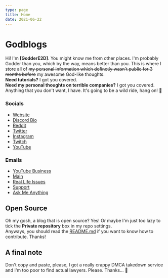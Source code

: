 ```yaml
---
type: page
title: Home
date: 2021-06-22
---
```


<head>
    <script async src="https://arc.io/widget.min.js#8buMTHAY"></script>
</head>

# Godblogs

Hi! I'm **\[GodderE2D\]**. You might know me from other places. I'm probably Godder than you, which by the way, means better than you. This is where I store all of ~~my personal information which definetly wasn't public for 3 months before~~ my awesome God-like thoughts.  
**Need tutorials?** I got you covered.  
**Need my personal thoughts on terrible companies?** I got you covered.  
Anything that you don't want, I have. It's going to be a wild ride, hang on! 👿  

### Socials
* [Website](https://www.godder.ga/)
* [Discord Bio](https://dsc.bio/godder)
* [Reddit](https://www.reddit.com/user/_-GODDERE2D-_)
* [Twitter](https://www.twitter.com/TheE2D)
* [Instagram](https://www.instagram.com/thee2d)
* [Twitch](https://www.twitch.tv/goddere2d)
* [YouTube](https://www.youtube.com/channel/UC4mQ0olYYYDeOlgSNKTnPcQ)
### Emails
* [YouTube Business](mailto:e2dbusiness@outlook.com)
* [Main](mailto:main@godder.ga)
* [Real Life Issues](mailto:irl@godder.ga)
* [Support](mailto:support@godder.ga)
* [Ask Me Anything](mailto:ama@godder.ga)

## Open Source
Oh my gosh, a blog that is open source? Yes! Or maybe I'm just too lazy to tick the **Private repository** box in my repo settings.  
Anyways, you should read the [README.md](https://github.com/GodderE2D/godblogs#readme) if you want to know how to contribute. Thanks!

## A final note
Don't copy and paste, please, I got a really crappy DMCA takedown service and I'm too poor to find actual lawyers. Please. Thanks... 🥺
